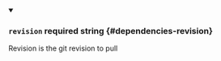 
<details className="config-field" data-expandable="false" open>
<summary>

### `revision` <span class="config-field-required" data-required="false">required</span> <span class="config-field-type">string</span> <span class="config-field-default"></span> <span class="config-field-enum"></span> {#dependencies-revision}

Revision is the git revision to pull

</summary>



</details>
